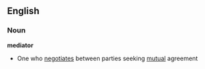 == English ==
=== Noun ===
'''mediator'''
*One who [[negotiate]]s between parties seeking [[mutual]] agreement
